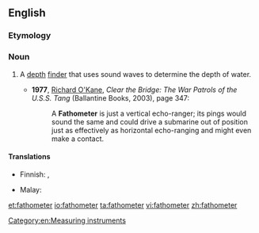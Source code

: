 ==English==

===Etymology===
{{suffix|fathom|meter|gloss1=nautical length measurement used for depth}}

===Noun===
{{en-noun}}

# {{context|nautical|lang=en}} A [[depth]] [[finder]] that uses sound waves to determine the depth of water.
#* '''1977''', [[w:Richard O'Kane|Richard O'Kane]], ''Clear the Bridge: The War Patrols of the U.S.S. Tang'' (Ballantine Books, 2003), page 347:
#*: A '''Fathometer''' is just a vertical echo-ranger; its pings would sound the same and could drive a submarine out of position just as effectively as horizontal echo-ranging and might even make a contact.

====Translations====
{{trans-top|depth finder}}
* Finnish: {{t|fi|kaikuluotain}}, {{t+|fi|kaiku}}
{{trans-mid}}
* Malay: {{t|ms|fatometer}}
{{trans-bottom}}

[[Category:en:Measuring instruments]]

[[et:fathometer]]
[[io:fathometer]]
[[ta:fathometer]]
[[vi:fathometer]]
[[zh:fathometer]]